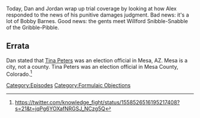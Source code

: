 {{Episode
    | title           = Trial Recap, Part 2
    | caption         = [https://knowledgefight.libsyn.com/715-trial-recap-part-2 Listen to this episode on Libsyn]
    | episodeNumber   = 715
    | length          = 02:08:15
    | airDate         = August 12, 2022
    | previousEpisode = [[714: Trial Recap, Part 1]]
    | nextEpisode     = [[716: April 25, 2014]]
}}

{{Stub}}

Today, Dan and Jordan wrap up trial coverage by looking at how Alex responded to the news of his punitive damages judgment.  Bad news: it's a lot of Bobby Barnes.  Good news: the gents meet Willford Snibble-Snabble of the Gribble-Pibble.

==Errata==

Dan stated that [[Tina Peters]] was an election official in Mesa, AZ. Mesa is a city, not a county. Tina Peters was an election official in Mesa County, Colorado.<ref>https://twitter.com/knowledge_fight/status/1558526516195217408?s=21&t=jqPg6YOXafNRGSJ_NCzg5Q</ref>

[[Category:Episodes]]
[[Category:Formulaic Objections]]
